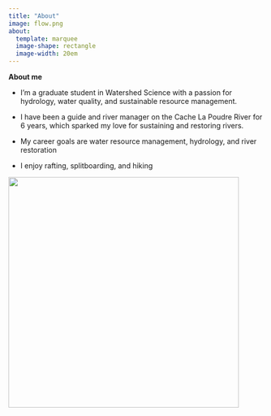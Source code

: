 ```yaml
---
title: "About"
image: flow.png
about:
  template: marquee
  image-shape: rectangle
  image-width: 20em
---
```


**About me**

-   I'm a graduate student in Watershed Science with a passion for hydrology, water quality, and sustainable resource management.

-   I have been a guide and river manager on the Cache La Poudre River for 6 years, which sparked my love for sustaining and restoring rivers.

-   My career goals are water resource management, hydrology, and river restoration

-   I enjoy rafting, splitboarding, and hiking

![](IMG_4613.jpg){width="454"}
